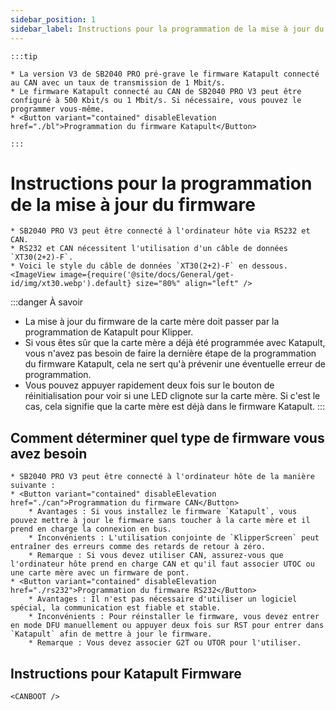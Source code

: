 ```yaml
---
sidebar_position: 1
sidebar_label: Instructions pour la programmation de la mise à jour du firmware
---
```





    :::tip

    * La version V3 de SB2040 PRO pré-grave le firmware Katapult connecté au CAN avec un taux de transmission de 1 Mbit/s.
    * Le firmware Katapult connecté au CAN de SB2040 PRO V3 peut être configuré à 500 Kbit/s ou 1 Mbit/s. Si nécessaire, vous pouvez le programmer vous-même.
    * <Button variant="contained" disableElevation href="./bl">Programmation du firmware Katapult</Button>

    :::

# Instructions pour la programmation de la mise à jour du firmware

    * SB2040 PRO V3 peut être connecté à l'ordinateur hôte via RS232 et CAN.
    * RS232 et CAN nécessitent l'utilisation d'un câble de données `XT30(2+2)-F`.
    * Voici le style du câble de données `XT30(2+2)-F` en dessous.
    <ImageView image={require('@site/docs/General/get-id/img/xt30.webp').default} size="80%" align="left" />

:::danger À savoir
* La mise à jour du firmware de la carte mère doit passer par la programmation de Katapult pour Klipper.
* Si vous êtes sûr que la carte mère a déjà été programmée avec Katapult, vous n'avez pas besoin de faire la dernière étape de la programmation du firmware Katapult, cela ne sert qu'à prévenir une éventuelle erreur de programmation.
* Vous pouvez appuyer rapidement deux fois sur le bouton de réinitialisation pour voir si une LED clignote sur la carte mère. Si c'est le cas, cela signifie que la carte mère est déjà dans le firmware Katapult.
:::

## Comment déterminer quel type de firmware vous avez besoin

    * SB2040 PRO V3 peut être connecté à l'ordinateur hôte de la manière suivante :
    * <Button variant="contained" disableElevation href="./can">Programmation du firmware CAN</Button>
        * Avantages : Si vous installez le firmware `Katapult`, vous pouvez mettre à jour le firmware sans toucher à la carte mère et il prend en charge la connexion en bus.
        * Inconvénients : L'utilisation conjointe de `KlipperScreen` peut entraîner des erreurs comme des retards de retour à zéro.
        * Remarque : Si vous devez utiliser CAN, assurez-vous que l'ordinateur hôte prend en charge CAN et qu'il faut associer UTOC ou une carte mère avec un firmware de pont.
    * <Button variant="contained" disableElevation href="./rs232">Programmation du firmware RS232</Button>
        * Avantages : Il n'est pas nécessaire d'utiliser un logiciel spécial, la communication est fiable et stable.
        * Inconvénients : Pour réinstaller le firmware, vous devez entrer en mode DFU manuellement ou appuyer deux fois sur RST pour entrer dans `Katapult` afin de mettre à jour le firmware.
        * Remarque : Vous devez associer G2T ou UTOR pour l'utiliser.

## Instructions pour Katapult Firmware

    
    <CANBOOT />
